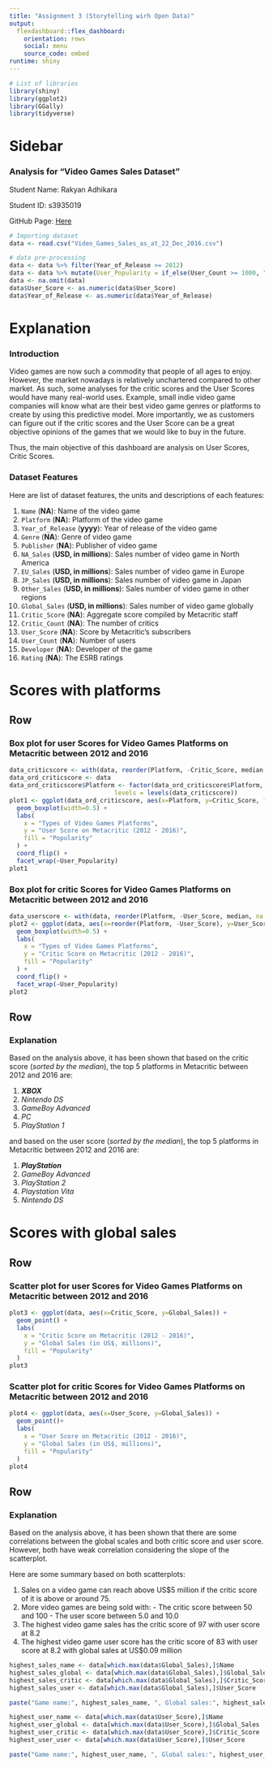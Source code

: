 ```yaml
---
title: "Assignment 3 (Storytelling wirh Open Data)"
output: 
  flexdashboard::flex_dashboard:
    orientation: rows
    social: menu
    source_code: embed
runtime: shiny
---
```


```r
# List of libraries
library(shiny)
library(ggplot2)
library(GGally)
library(tidyverse)
```

Sidebar {.sidebar}
=======================================================================

### Analysis for "Video Games Sales Dataset"

Student Name: Rakyan Adhikara

Student ID: s3935019

GitHub Page: [Here](https://github.com/radhikara-rmit/videogamessales_analysis)


```r
# Importing dataset
data <- read.csv("Video_Games_Sales_as_at_22_Dec_2016.csv")

# data pre-processing
data <- data %>% filter(Year_of_Release >= 2012)
data <- data %>% mutate(User_Popularity = if_else(User_Count >= 1000, "Popular", "Not Popular"))
data <- na.omit(data)
data$User_Score <- as.numeric(data$User_Score)
data$Year_of_Release <- as.numeric(data$Year_of_Release)
```

Explanation
=======================================================================

### Introduction

Video games are now such a commodity that people of all ages to enjoy. However, the market nowadays is relatively unchartered compared to other market. As such, some analyses for the critic scores and the User Scores would have many real-world uses. Example, small indie video game companies will know what are their best video game genres or platforms to create by using this predictive model. More importantly, we as customers can figure out if the critic scores and the User Score can be a great objective opinions of the games that we would like to buy in the future.

Thus, the main objective of this dashboard are analysis on User Scores, Critic Scores. 

### Dataset Features

Here are list of dataset features, the units and descriptions of each features:

  1. `Name` (**NA**): Name of the video game
  2. `Platform` (**NA**): Platform of the video game
  3. `Year_of_Release` (**yyyy**): Year of release of the video game
  4. `Genre` (**NA**): Genre of video game
  5. `Publisher` (**NA**): Publisher of video game
  6. `NA_Sales` (**USD, in millions**): Sales number of video game in North America
  7. `EU_Sales` (**USD, in millions**): Sales number of video game in Europe
  8. `JP_Sales` (**USD, in millions**): Sales number of video game in Japan
  9. `Other_Sales` (**USD, in millions**): Sales number of video game in other regions
  10. `Global_Sales` (**USD, in millions**): Sales number of video game globally
  11. `Critic_Score` (**NA**): Aggregate score compiled by Metacritic staff
  12. `Critic_Count` (**NA**): The number of critics
  13. `User_Score` (**NA**): Score by Metacritic's subscribers
  14. `User_Count` (**NA**): Number of users
  15. `Developer` (**NA**): Developer of the game
  16. `Rating` (**NA**): The ESRB ratings

Scores with platforms
=======================================================================

Row
-----------------------------------------------------------------------

### Box plot for user Scores for Video Games Platforms on Metacritic between 2012 and 2016

```r
data_criticscore <- with(data, reorder(Platform, -Critic_Score, median, na.rm=T))
data_ord_criticscore <- data
data_ord_criticscore$Platform <- factor(data_ord_criticscore$Platform,
                             levels = levels(data_criticscore))
plot1 <- ggplot(data_ord_criticscore, aes(x=Platform, y=Critic_Score, fill=User_Popularity)) + 
  geom_boxplot(width=0.5) + 
  labs(
    x = "Types of Video Games Platforms",
    y = "User Score on Metacritic (2012 - 2016)",
    fill = "Popularity"
  ) + 
  coord_flip() + 
  facet_wrap(~User_Popularity)
plot1
```

### Box plot for critic Scores for Video Games Platforms on Metacritic between 2012 and 2016

```r
data_userscore <- with(data, reorder(Platform, -User_Score, median, na.rm=T))
plot2 <- ggplot(data, aes(x=reorder(Platform, -User_Score), y=User_Score, fill=User_Popularity)) + 
  geom_boxplot(width=0.5) + 
  labs(
    x = "Types of Video Games Platforms",
    y = "Critic Score on Metacritic (2012 - 2016)",
    fill = "Popularity"
  ) + 
  coord_flip() + 
  facet_wrap(~User_Popularity)
plot2
```

Row
-----------------------------------------------------------------------

### Explanation

Based on the analysis above, it has been shown that based on the critic score (*sorted by the median*), the top 5 platforms in Metacritic between 2012 and 2016 are:

  1. **_XBOX_**
  2. _Nintendo DS_
  3. _GameBoy Advanced_
  4. _PC_
  5. _PlayStation 1_
  
and based on the user score (*sorted by the median*), the top 5 platforms in Metacritic between 2012 and 2016 are:

  1. **_PlayStation_**
  2. _GameBoy Advanced_
  3. _PlayStation 2_
  4. _Playstation Vita_
  5. _Nintendo DS_

Scores with global sales
=======================================================================

Row
-----------------------------------------------------------------------

### Scatter plot for user Scores for Video Games Platforms on Metacritic between 2012 and 2016

```r
plot3 <- ggplot(data, aes(x=Critic_Score, y=Global_Sales)) + 
  geom_point() + 
  labs(
    x = "Critic Score on Metacritic (2012 - 2016)",
    y = "Global Sales (in US$, millions)",
    fill = "Popularity"
  )
plot3
```

### Scatter plot for critic Scores for Video Games Platforms on Metacritic between 2012 and 2016

```r
plot4 <- ggplot(data, aes(x=User_Score, y=Global_Sales)) + 
  geom_point()+ 
  labs(
    x = "User Score on Metacritic (2012 - 2016)",
    y = "Global Sales (in US$, millions)",
    fill = "Popularity"
  )
plot4
```

Row
-----------------------------------------------------------------------

### Explanation

Based on the analysis above, it has been shown that there are some correlations between the global scales and both critic score and user score. However, both have weak correlation considering the slope of the scatterplot.

Here are some summary based on both scatterplots:

  1. Sales on a video game can reach above US$5 million if the critic score of it is above or around 75.
  2. More video games are being sold with:
    - The critic score between 50 and 100
    - The user score between 5.0 and 10.0
  3. The highest video game sales has the critic score of 97 with user score at 8.2
  3. The highest video game user score has the critic score of 83 with user score at 8.2 with global sales at US$0.09 million
  
```r
highest_sales_name <- data[which.max(data$Global_Sales),]$Name
highest_sales_global <- data[which.max(data$Global_Sales),]$Global_Sales
highest_sales_critic <- data[which.max(data$Global_Sales),]$Critic_Score
highest_sales_user <- data[which.max(data$Global_Sales),]$User_Score

paste("Game name:", highest_sales_name, ", Global sales:", highest_sales_global, ", Critic Score:", highest_sales_critic, ", User score:", highest_sales_user)

highest_user_name <- data[which.max(data$User_Score),]$Name
highest_user_global <- data[which.max(data$User_Score),]$Global_Sales
highest_user_critic <- data[which.max(data$User_Score),]$Critic_Score
highest_user_user <- data[which.max(data$User_Score),]$User_Score

paste("Game name:", highest_user_name, ", Global sales:", highest_user_global, ", Critic Score:", highest_user_critic, ", User score:", highest_user_user)
```

